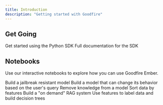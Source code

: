 ```yaml
---
title: Introduction
description: "Getting started with Goodfire"
---
```


## Get Going

<CardGroup cols={2}>
  <Card title="Python Quickstart" icon="pen-to-square" href="/quickstart">
    Get started using the Python SDK
  </Card>
  <Card
    title="SDK Reference"
    icon="magnifying-glass"
    href="/sdk-reference/example"
  >
    Full documentation for the SDK
  </Card>
</CardGroup>

## Notebooks

Use our interactive notebooks to explore how you can use Goodfire Ember.

<CardGroup cols={2}>
  <Card title="Jailbreak Resistance" icon="notebook" href="notebooks/jailbreak">
    Build a jailbreak resistant model
  </Card>
  <Card title="Dynamic Prompts" icon="notebook" href="notebooks/dynamicprompts">
    Build a model that can change its behavior based on the user's query
  </Card>
  <Card
    title="Removing Knowledge"
    icon="notebook"
    href="notebooks/removing-knowledge"
  >
    Remove knowledge from a model
  </Card>
  <Card
    title="Sorting by Features"
    icon="notebook"
    href="notebooks/sortingfeatures"
  >
    Sort data by features
  </Card>
  <Card title="On Demand RAG" icon="notebook" href="notebooks/ondemandrag">
    Build a "on demand" RAG system
  </Card>
  <Card title="Decision Trees" icon="notebook" href="notebooks/decision-trees">
    Use features to label data and build decision trees
  </Card>
</CardGroup>
